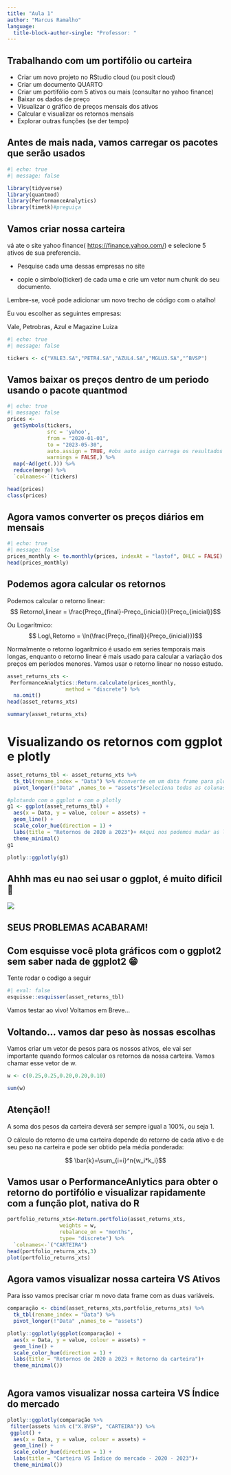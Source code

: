 ```yaml
---
title: "Aula 1"
author: "Marcus Ramalho"
language: 
  title-block-author-single: "Professor: "
---
```


## Trabalhando com um portifólio ou carteira

-   Criar um novo projeto no RStudio cloud (ou posit cloud)
-   Criar um documento QUARTO
-   Criar um portifólio com 5 ativos ou mais (consultar no yahoo finance)
-   Baixar os dados de preço
-   Visualizar o gráfico de preços mensais dos ativos
-   Calcular e visualizar os retornos mensais
-   Explorar outras funções (se der tempo)

## Antes de mais nada, vamos carregar os pacotes que serão usados

```r
#| echo: true
#| message: false

library(tidyverse)
library(quantmod)
library(PerformanceAnalytics)
library(timetk)#preguiça

```

## Vamos criar nossa carteira

vá ate o site yahoo finance( <https://finance.yahoo.com/>) e selecione 5 ativos de sua preferencia.

-   Pesquise cada uma dessas empresas no site

-   copie o simbolo(ticker) de cada uma e crie um vetor num chunk do seu documento.

::: callout-tip
Lembre-se, você pode adicionar um novo trecho de código com o atalho!
:::

Eu vou escolher as seguintes empresas:

Vale, Petrobras, Azul e Magazine Luiza

```r
#| echo: true
#| message: false

tickers <- c("VALE3.SA","PETR4.SA","AZUL4.SA","MGLU3.SA","^BVSP")

```

## Vamos baixar os preços dentro de um periodo usando o pacote quantmod

```r
#| echo: true
#| message: false
prices <- 
  getSymbols(tickers, 
             src = 'yahoo', 
             from = "2020-01-01",
             to = "2023-05-30",
             auto.assign = TRUE, #obs auto asign carrega os resultados para o ambiente
             warnings = FALSE,) %>% 
  map(~Ad(get(.))) %>% 
  reduce(merge) %>%
  `colnames<-`(tickers)

head(prices)
class(prices)
```

## Agora vamos converter os preços diários em mensais

```r
#| echo: true
#| message: false
prices_monthly <- to.monthly(prices, indexAt = "lastof", OHLC = FALSE)
head(prices_monthly)
```

## Podemos agora calcular os retornos

Podemos calcular o retorno linear: $$ Retorno\,linear = \frac{Preço_{final}-Preço_{inicial}}{Preço_{inicial}}$$

Ou Logarítmico: $$ Log\,Retorno = \ln(\frac{Preço_{final}}{Preço_{inicial}})$$

Normalmente o retorno logarítmico é usado em series temporais mais longas, enquanto o retorno linear é mais usado para calcular a variação dos preços em períodos menores. Vamos usar o retorno linear no nosso estudo.

```r
asset_returns_xts <-
 PerformanceAnalytics::Return.calculate(prices_monthly, 
                   method = "discrete") %>% 
  na.omit()
head(asset_returns_xts)

summary(asset_returns_xts)
```

# Visualizando os retornos com ggplot e plotly

```r
asset_returns_tbl <- asset_returns_xts %>% 
  tk_tbl(rename_index = "Data") %>% #converte em um data frame para plotar com ggplot
  pivot_longer(!"Data" ,names_to = "assets")#seleciona todas as colunas menos data

#plotando com o ggplot e com o plotly
g1 <- ggplot(asset_returns_tbl) +
  aes(x = Data, y = value, colour = assets) +
  geom_line() +
  scale_color_hue(direction = 1) +
  labs(title = "Retornos de 2020 a 2023")+ #Aqui nos podemos mudar as legendas
  theme_minimal()
g1

plotly::ggplotly(g1)


```

## Ahhh mas eu nao sei usar o ggplot, é muito dificil 🥲

![](https://blog.99hunters.com/hs-fs/hubfs/seu-creysson.jpg?width=360&name=seu-creysson.jpg)

## SEUS PROBLEMAS ACABARAM!

## Com esquisse você plota gráficos com o ggplot2 sem saber nada de ggplot2 😁

Tente rodar o codigo a seguir

```r
#| eval: false
esquisse::esquisser(asset_returns_tbl)
```

Vamos testar ao vivo! Voltamos em Breve...

## Voltando... vamos dar peso às nossas escolhas

Vamos criar um vetor de pesos para os nossos ativos, ele vai ser importante quando formos calcular os retornos da nossa carteira. Vamos chamar esse vetor de w.

```r

w <- c(0.25,0.25,0.20,0.20,0.10)

sum(w)

```

::: callout-warning
## Atenção!!

A soma dos pesos da carteira deverá ser sempre igual a 100%, ou seja 1.
:::

O cálculo do retorno de uma carteira depende do retorno de cada ativo e de seu peso na carteira e pode ser obtido pela média ponderada:

$$ \bar{k}=\sum_{i=i}^n{w_i*k_i}$$

## Vamos usar o PerformanceAnlytics para obter o retorno do portifólio e visualizar rapidamente com a função plot, nativa do R

```r
portfolio_returns_xts<-Return.portfolio(asset_returns_xts,
                 weights = w,
                 rebalance_on = "months",
                 type= "discrete") %>% 
  `colnames<-`("CARTEIRA")
head(portfolio_returns_xts,3)
plot(portfolio_returns_xts)
```

## Agora vamos visualizar nossa carteira VS Ativos

Para isso vamos precisar criar m novo data frame com as duas variáveis.

```r
comparação <- cbind(asset_returns_xts,portfolio_returns_xts) %>% 
  tk_tbl(rename_index = "Data") %>% 
  pivot_longer(!"Data" ,names_to = "assets")

plotly::ggplotly(ggplot(comparação) +
  aes(x = Data, y = value, colour = assets) +
  geom_line() +
  scale_color_hue(direction = 1) +
  labs(title = "Retornos de 2020 a 2023 + Retorno da carteira")+ 
  theme_minimal())
  
```

## Agora vamos visualizar nossa carteira VS Índice do mercado

```r
plotly::ggplotly(comparação %>%
 filter(assets %in% c("X.BVSP", "CARTEIRA")) %>%
 ggplot() +
  aes(x = Data, y = value, colour = assets) +
  geom_line() +
  scale_color_hue(direction = 1) +
  labs(title = "Carteira VS Índice do mercado - 2020 - 2023")+
  theme_minimal())
```


